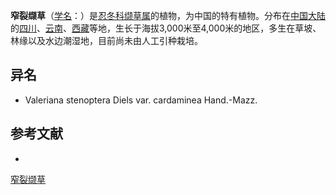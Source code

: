 {{Speciesbox
| name = 窄裂缬草
| status = 
| status_system = 
| image = 
| genus = Valeriana
| species = stenoptera
| authority = Diels
* 窄裂缬草 ''V. s.'' var. ''stenoptera''
* [[细花窄裂缬草|细花窄裂缬草]] ''V. s.'' var. ''cardaminea''
}}

'''窄裂缬草'''（[[学名|学名]]：{{lang|la|''Valeriana stenoptera''}}）是[[忍冬科|忍冬科]][[缬草属|缬草属]]的植物，为中国的特有植物。分布在[[中国大陆|中国大陆]]的[[四川|四川]]、[[云南|云南]]、[[西藏|西藏]]等地，生长于海拔3,000米至4,000米的地区，多生在草坡、林缘以及水边潮湿地，目前尚未由人工引种栽培。

== 异名 ==
* Valeriana stenoptera Diels var. cardaminea Hand.-Mazz.

== 参考文献 ==
<div class="references-small">
* {{cite web| url =http://www.bioinfo.cn/db05/KmzwSpecies.php?action=view&id=23685| title =窄裂缬草（原变种）| work =《中国高等植物数据库全库》| publisher =中国科学院微生物研究所| author =昆明植物研究所| accessdate =2009-02-25| deadurl =yes| archiveurl =https://web.archive.org/web/20160305022233/http://www.bioinfo.cn/db05/KmzwSpecies.php?action=view&id=23685| archivedate =2016-03-05}}
</div>
{{Taxonbar|from=Q15232285}}

[[Category:缬草属|窄裂缬草]]


{{植物小作品}}